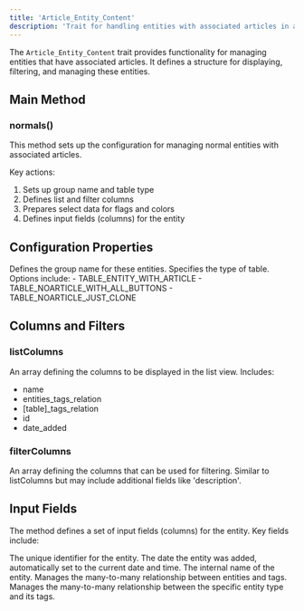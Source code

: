 ```yaml
---
title: 'Article_Entity_Content'
description: 'Trait for handling entities with associated articles in a content management system'
---
```


The `Article_Entity_Content` trait provides functionality for managing entities that have associated articles. It defines a structure for displaying, filtering, and managing these entities.

## Main Method

### normals()

This method sets up the configuration for managing normal entities with associated articles.

Key actions:
1. Sets up group name and table type
2. Defines list and filter columns
3. Prepares select data for flags and colors
4. Defines input fields (columns) for the entity

## Configuration Properties

<ResponseField name="groupName" type="string" default="Articles">
  Defines the group name for these entities.
</ResponseField>

<ResponseField name="typeOfTable" type="constant" default="TABLE_ENTITY_WITH_ARTICLE">
  Specifies the type of table. Options include:
  - TABLE_ENTITY_WITH_ARTICLE
  - TABLE_NOARTICLE_WITH_ALL_BUTTONS
  - TABLE_NOARTICLE_JUST_CLONE
</ResponseField>

## Columns and Filters

### listColumns

An array defining the columns to be displayed in the list view. Includes:
- name
- entities_tags_relation
- [table]_tags_relation
- id
- date_added

### filterColumns

An array defining the columns that can be used for filtering. Similar to listColumns but may include additional fields like 'description'.

## Input Fields

The method defines a set of input fields (columns) for the entity. Key fields include:

<ResponseField name="id" type="hidden">
  The unique identifier for the entity.
</ResponseField>

<ResponseField name="date_added" type="hidden">
  The date the entity was added, automatically set to the current date and time.
</ResponseField>

<ResponseField name="name" type="text">
  The internal name of the entity.
</ResponseField>

<ResponseField name="entities_tags_relation" type="m_n_relation">
  Manages the many-to-many relationship between entities and tags.
</ResponseField>

<ResponseField name="[table]_tags_relation" type="m_n_relation">
  Manages the many-to-many relationship between the specific entity type and its tags.
</ResponseField>
